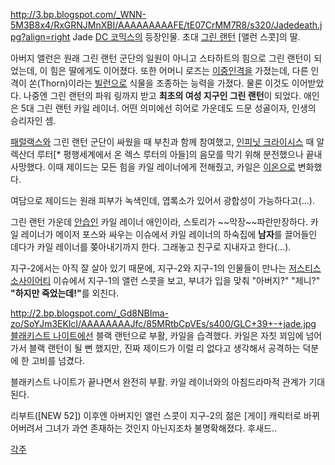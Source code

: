 http://3.bp.blogspot.com/_WNN-5M3B8x4/RxGRNJMnXBI/AAAAAAAAAFE/tE07CrMM7R8/s320/Jadedeath.jpg?align=right
Jade
[[DC 코믹스]]의 등장인물. 초대 [[그린 랜턴]] [앨런 스콧]의 딸. 

아버지 앨런은 원래 그린 랜턴 군단의 일원이 아니고 스타하트의 힘으로 그린 랜턴이 되었는데, 이 힘은 딸에게도 이어졌다. 
또한 어머니 로즈는 [[이중인격]]을 가졌는데, 다른 인격이 쏜(Thorn)이라는 [[빌런]]으로 식물을 조종하는 능력을 가졌다. 물론 이것도 이어받았다. 
나중엔 그린 랜턴의 파워 링까지 받고 '''최초의 여성 지구인 그린 랜턴'''이 되었다. 애인은 5대 그린 랜턴 카일 레이너.
어떤 의미에선 히어로 가운데도 드문 성골이자, 인생의 승리자인 셈.

[[패럴랙스]]와 그린 랜턴 군단이 싸웠을 때 부친과 함께 참여했고, [[인피닛 크라이시스]] 때 알렉산더 루터[* 평행세계에서 온 렉스 루터의 아들]의 음모를 막기 위해 분전했으나 끝내 사망했다. 이때 제이드는 모든 힘을 카일 레이너에게 전해줬고, 카일은 [[이온]]으로 변화했다.

여담으로 제이드는 원래 피부가 녹색인데, 엽록소가 있어서 광합성이 가능하다고(...).

그린 랜턴 가운데 [[안습]]인 카일 레이너 애인이라, 스토리가 ~~막장~~파란만장하다.
카일 레이너가 메이저 포스와 싸우는 이슈에서 카일 레이너의 하숙집에 '''남자'''를 끌어들인 데다가 카일 레이너를 쫒아내기까지 한다. 그래놓고 친구로 지내자고 한다(...).

지구-2에서는 아직 잘 살아 있기 때문에, 지구-2와 지구-1의 인물들이 만나는 [[저스티스 소사이어티]] 이슈에서 지구-1의 앨런 스콧을 보고, 부녀가 입을 맞춰 "아버지?" "제니?" '''"하지만 죽었는데!"'''를 외친다.

http://2.bp.blogspot.com/_Gd8NBIma-zo/SoYJm3EKlcI/AAAAAAAAJfc/85MRtbCpVEs/s400/GLC+39+-+jade.jpg
[[블래키스트 나이트]]에선 블랙 랜턴으로 부활, 카일을 습격했다. 
카일은 자칫 꾀임에 넘어가서 블랙 랜턴이 될 뻔 했지만, 진짜 제이드가 이럴 리 없다고 생각해서 공격하는 덕분에 한 고비를 넘겼다.

블래키스트 나이트가 끝나면서 완전히 부활. 카일 레이너와의 아침드라마적 관계가 기대된다.

리부트([NEW 52]) 이후엔 아버지인 앨런 스콧이 지구-2의 젊은 [게이] 캐릭터로 바뀌어버려서 그녀가 과연 존재하는 것인지 아닌지조차 불명확해졌다. 후새드..

[[각주]]
